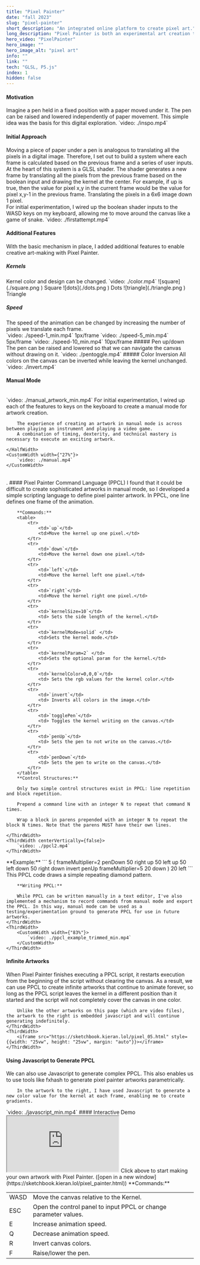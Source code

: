 ```yaml
---
title: "Pixel Painter"
date: "fall 2023"
slug: "pixel-painter"
short_description: "An integrated online platform to create pixel art."
long_description: "Pixel Painter is both an experimental art creation tool and a series of animated pixel artworks. A kernel fixed at the center of the screen paints on a blank canvas while the canvas moves beneath it. This platform leverages a GLSL shader, so that each frame is defined in terms of the previous frame and a series of boolean inputs."
hero_video: "PixelPainter"
hero_image: ""
hero_image_alt: "pixel art"
info: ""
link: ""
tech: "GLSL, P5.js"
index: 1
hidden: false
---
```


#### Motivation
<FlexContainer>
    <ThirdWidth>
       Imagine a pen held in a fixed position with a paper moved under it. The pen can be raised and lowered independently of paper movement. This simple idea was the basis for this digital exploration.
    </ThirdWidth>
    <ThirdWidth>
        `video: ./inspo.mp4`
    </ThirdWidth>
</FlexContainer>

#### Initial Approach
<FlexContainer>
    <ThirdWidth>
        Moving a piece of paper under a pen is analogous to translating all the pixels in a digital image. Therefore, I set out to build a system where each frame is calculated based on the previous frame and a series of user inputs.
    </ThirdWidth>
    <ThirdWidth>
       <SystemDiagram/>
    </ThirdWidth>
</FlexContainer>
<br/>
<FlexContainer>
    <ThirdWidth>
        At the heart of this system is a GLSL shader. The shader generates a new frame by translating all the pixels from the previous frame based on the boolean input and drawing the kernel at the center. For example, if up is true, then the value for pixel x,y
        in the current frame would be the value for pixel x,y-1 in the previous frame.
    </ThirdWidth>
    <ThirdWidth>
        <ShaderDiagram/>
        <Caption>Translating the pixels in a 6x6 image down 1 pixel.</Caption>
    </ThirdWidth>
</FlexContainer>
<br/>

<FlexContainer>
    <ThirdWidth>
        For initial experimentation, I wired up the boolean shader inputs to the WASD keys on my keyboard, allowing me
        to move around the canvas like a game of snake.
    </ThirdWidth>
    <ThirdWidth>
        <CustomWidth width={"83%"}>
            `video: ./firstattempt.mp4`
        </CustomWidth>
    </ThirdWidth>
</FlexContainer>

#### Additional Features
<FlexContainer>
    <ThirdWidth>
        With the basic mechanism in place, I added additional features to enable creative art-making with Pixel Painter.
    </ThirdWidth>
    <ThirdWidth>
    </ThirdWidth>
</FlexContainer>

##### Kernels
<FlexContainer>
    <ThirdWidth>
       Kernel color and design can be changed.
    </ThirdWidth>
    <ThirdWidth>
        <CustomWidth width={"83%"}>
            `video: ./color.mp4`
        </CustomWidth>
        <FlexContainer>
            <CustomWidth width={"30%"}>
                ![square](./square.png )
                <Caption>Square</Caption>
            </CustomWidth>
            <CustomWidth width={"30%"}>
                ![dots](./dots.png )
                <Caption>Dots</Caption>
            </CustomWidth>
            <CustomWidth width={"30%"}>
                ![triangle](./triangle.png )
                <Caption>Triangle</Caption>
            </CustomWidth>
        </FlexContainer>
    </ThirdWidth>
</FlexContainer>

##### Speed
<FlexContainer>
    <ThirdWidth>
        The speed of the animation can be changed by increasing the number of pixels we translate each frame.
    </ThirdWidth>
    <ThirdWidth/>
</FlexContainer>
<br/>
<TwoThirdsWidth>
    <FlexContainer>
        <CustomWidth width={"30%"}>
            `video: ./speed-1_min.mp4`
            <Caption>1px/frame</Caption>
        </CustomWidth>
        <CustomWidth width={"30%"}>
            `video: ./speed-5_min.mp4`
            <Caption>5px/frame</Caption>
        </CustomWidth>
        <CustomWidth width={"30%"}>
            `video: ./speed-10_min.mp4`
            <Caption>10px/frame</Caption>
        </CustomWidth>
    </FlexContainer>
</TwoThirdsWidth>
##### Pen up/down
<FlexContainer>
    <ThirdWidth>
        The pen can be raised and lowered so that we can navigate the canvas without drawing on it.
    </ThirdWidth>
    <CustomWidth width={"25%"}>
        `video: ./pentoggle.mp4`
    </CustomWidth>
</FlexContainer>
##### Color Inversion
<FlexContainer>
    <ThirdWidth>
        All colors on the canvas can be inverted while leaving the kernel unchanged.
    </ThirdWidth>
    <CustomWidth width={"25%"}>
        `video: ./invert.mp4`
    </CustomWidth>
</FlexContainer>

#### Manual Mode
<FlexContainer>
    <HalfWidth>
        <br/>
        <FlexContainer>
            <CustomWidth width={"65%"}>
                `video: ./manual_artwork_min.mp4`
            </CustomWidth>
        </FlexContainer>
        For initial experimentation, I wired up each of the features to keys on the keyboard to create a manual mode for artwork creation.

        The experience of creating an artwork in manual mode is across between playing an instrument and playing a video game.
        A combination of timing, dexterity, and technical mastery is necessary to execute an exciting artwork.

    </HalfWidth>
    <CustomWidth width={"27%"}>
        `video: ./manual.mp4`
    </CustomWidth>
</FlexContainer>
<br/>.
#### Pixel Painter Command Language (PPCL)


<FlexContainer>
    <ThirdWidth>
        I found that it could be difficult to create sophisticated artworks in manual mode, so I developed a simple
        scripting language to define pixel painter artwork.
        In PPCL, one line defines one frame of the animation.

        **Commands:**
        <table>
            <tr>
                <td>`up`</td>
                <td>Move the kernel up one pixel.</td>
            </tr>
            <tr>
                <td>`down`</td>
                <td>Move the kernel down one pixel.</td>
            </tr>
            <tr>
                <td>`left`</td>
                <td>Move the kernel left one pixel.</td>
            </tr>
            <tr>
                <td>`right`</td>
                <td>Move the kernel right one pixel.</td>
            </tr>
            <tr>
                <td>`kernelSize=10`</td>
                <td> Sets the side length of the kernel.</td>
            </tr>
            <tr>
                <td>`kernelMode=solid` </td>
                <td>Sets the kernel mode.</td>
            </tr>
            <tr>
                <td>`kernelParam=2` </td>
                <td>Sets the optional param for the kernel.</td>
            </tr>
            <tr>
                <td>`kernelColor=0,0,0`</td>
                <td> Sets the rgb values for the kernel color.</td>
            </tr>
            <tr>
                <td>`invert`</td>
                <td> Inverts all colors in the image.</td>
            </tr>
            <tr>
                <td>`togglePen`</td>
                <td> Toggles the kernel writing on the canvas.</td>
            </tr>
            <tr>
                <td>`penUp`</td>
                <td> Sets the pen to not write on the canvas.</td>
            </tr>
            <tr>
                <td>`penDown`</td>
                <td> Sets the pen to write on the canvas.</td>
            </tr>
        </table>
        **Control Structures:**

        Only two simple control structures exist in PPCL: line repetition and block repetition.

        Prepend a command line with an integer N to repeat that command N times.

        Wrap a block in parens prepended with an integer N to repeat the block N times. Note that the parens MUST have their own lines.

    </ThirdWidth>
    <ThirdWidth centerVertically={false}>
        `video: ./ppcl2.mp4`
    </ThirdWidth>
</FlexContainer>
<FlexContainer>
    <ThirdWidth>
        **Example:**
        ```
        5 (
        frameMultiplier=2
        penDown
        50 right up
        50 left up
        50 left down
        50 right down
        invert penUp
        frameMultiplier=5
        20 down
        )
        20 left
        ```
        This PPCL code draws a simple repeating diamond pattern.

        **Writing PPCL:**

        While PPCL can be written manually in a text editor, I've also implemented a mechanism to record commands from manual mode and export the PPCL. In this way, manual mode can be used as a testing/experimentation ground to generate PPCL for use in future artworks.
    </ThirdWidth>
    <ThirdWidth>
        <CustomWidth width={"83%"}>
            `video: ./ppcl_example_trimmed_min.mp4`
        </CustomWidth>
    </ThirdWidth>
</FlexContainer>


#### Infinite Artworks
<FlexContainer>
    <ThirdWidth>
        When Pixel Painter finishes executing a PPCL script, it restarts execution from the beginning of the script without clearing the canvas.
        As a result, we can use PPCL to create infinite artworks that continue to animate forever, so long as the PPCL script leaves the kernel in a different position than it started and the script will not completely cover the canvas in one color.

        Unlike the other artworks on this page (which are video files), the artwork to the right is embedded javascript and will continue generating indefinitely.
    </ThirdWidth>
    <ThirdWidth>
        <iframe src="https://sketchbook.kieran.lol/pixel_05.html" style={{width: "25vw", height: "25vw", margin: "auto"}}></iframe>
    </ThirdWidth>
</FlexContainer>


#### Using Javascript to Generate PPCL

<FlexContainer>
    <ThirdWidth>
        We can also use Javascript to generate complex PPCL. This also enables us to use tools like fxhash to generate pixel painter artworks parametrically.

        In the artwork to the right, I have used Javascript to generate a new color value for the kernel at each frame, enabling me to create gradients.
</ThirdWidth>
    <ThirdWidth>
        <CustomWidth width={"83%"}>
            `video: ./javascript_min.mp4`
        </CustomWidth>
    </ThirdWidth>
</FlexContainer>
#### Interactive Demo
<FlexContainer>
    <iframe src="https://sketchbook.kieran.lol/pixel_painter.html" style={{width: "45vw", height: "45vw", margin: "auto"}}></iframe>
    <Caption>Click above to start making your own artwork with Pixel Painter. ([open in a new window](https://sketchbook.kieran.lol/pixel_painter.html))</Caption>
</FlexContainer>
<ThirdWidth>
 **Commands:**
        <table>
    <tr>
        <td><Key>W</Key><Key>A</Key><Key>S</Key><Key>D</Key></td>
        <td>Move the canvas relative to the Kernel.</td>
    </tr>
    <tr>
        <td><Key>ESC</Key></td>
        <td>Open the control panel to input PPCL or change parameter values.</td>
    </tr>
    <tr>
        <td><Key>E</Key></td>
        <td>Increase animation speed.</td>
    </tr>
    <tr>
        <td><Key>Q</Key></td>
        <td>Decrease animation speed.</td>
    </tr>
    <tr>
        <td><Key>R</Key></td>
        <td> Invert canvas colors.</td>
    </tr>
    <tr>
        <td><Key>F</Key></td>
        <td>Raise/lower the pen.</td>
    </tr>
</table>
</ThirdWidth>